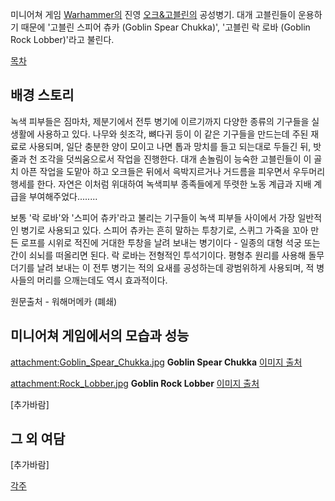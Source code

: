 {{{+1 '''Spear Chukka & Rock Lobber''' }}}

미니어쳐 게임 [[Warhammer]]의 진영 [[오크&고블린]]의 공성병기. 
대개 고블린들이 운용하기 때문에 '고블린 스피어 츄카 (Goblin Spear Chukka)', '고블린 락 로바 (Goblin Rock Lobber)'라고 불린다. 

[[목차]]

== 배경 스토리 ==
녹색 피부들은 짐마차, 제분기에서 전투 병기에 이르기까지 다양한 종류의 기구들을 실생활에 사용하고 있다. 
나무와 쇳조각, 뼈다귀 등이 이 같은 기구들을 만드는데 주된 재료로 사용되며, 일단 충분한 양이 모이고 나면 톱과 망치를 들고 되는대로 두들긴 뒤, 밧줄과 천 조각을 덧씌움으로서 작업을 진행한다. 대개 손놀림이 능숙한 고블린들이 이 골치 아픈 작업을 도맡아 하고 오크들은 뒤에서 윽박지르거나 거드름을 피우면서 우두머리 행세를 한다. 자연은 이처럼 위대하여 녹색피부 종족들에게 뚜렷한 노동 계급과 지배 계급을 부여해주었다........

보통 '락 로바'와 '스피어 츄카'라고 불리는 기구들이 녹색 피부들 사이에서 가장 일반적인 병기로 사용되고 있다. 
스피어 츄카는 흔히 말하는 투창기로, 스퀴그 가죽을 꼬아 만든 로프를 시위로 적진에 거대한 투창을 날려 보내는 병기이다 - 일종의 대형 석궁 또는 간이 쇠뇌를 떠올리면 된다. 락 로바는 전형적인 투석기이다. 평형추 원리를 사용해 돌무더기를 날려 보내는 이 전투 병기는 적의 요새를 공성하는데 광범위하게 사용되며, 적 병사들의 머리를 으깨는데도 역시 효과적이다. 

원문출처 - 워해머메카 (폐쇄)

== 미니어쳐 게임에서의 모습과 성능 ==

attachment:Goblin_Spear_Chukka.jpg
'''Goblin Spear Chukka''' [http://www.games-workshop.com/en-WW/Goblin-Spear-Chukka  이미지 출처]

attachment:Rock_Lobber.jpg
'''Goblin Rock Lobber''' [http://www.games-workshop.com/en-WW/Goblin-Rock-Lobber  이미지 출처]

[추가바람]

== 그 외 여담 ==

[추가바람]

[[각주]]
